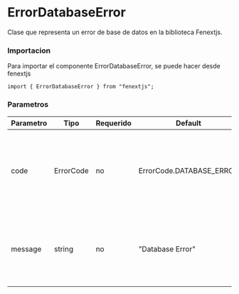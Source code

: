 # ErrorDatabaseError

Clase que representa un error de base de datos en la biblioteca Fenextjs.

### Importacion

Para importar el componente ErrorDatabaseError, se puede hacer desde fenextjs

```tsx copy
import { ErrorDatabaseError } from "fenextjs";
```

### Parametros

| Parametro | Tipo | Requerido | Default | Descripcion |
| --------- | ---- | --------- | ------- | ----------- |
| code | ErrorCode | no | ErrorCode.DATABASE_ERROR | Código de error específico que representa un problema en la base de datos. |
| message | string | no | "Database Error" | Mensaje de error que describe la naturaleza del problema en la base de datos. |
